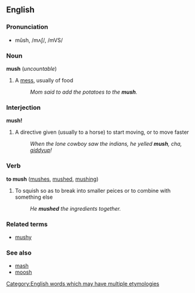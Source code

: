 ==English==
===Pronunciation===
*mŭsh, /mʌʃ/, /mVS/

===Noun===
'''mush''' (''uncountable'')

#A [[mess]], usually of food
#:''Mom said to add the potatoes to the '''mush'''.''

===Interjection===
'''mush!'''

#A directive given (usually to a horse) to start moving, or to move faster
#:''When the lone cowboy saw the indians, he yelled '''mush''', cha, [[giddyup]]!''

===Verb===
'''to mush'''  ([[mushes]], [[mushed]], [[mushing]])

# To squish so as to break into smaller peices or to combine with something else
#:''He '''mushed''' the ingredients together.''

===Related terms===
*[[mushy]]

===See also===
*[[mash]]
*[[moosh]]

[[Category:English words which may have multiple etymologies]]
